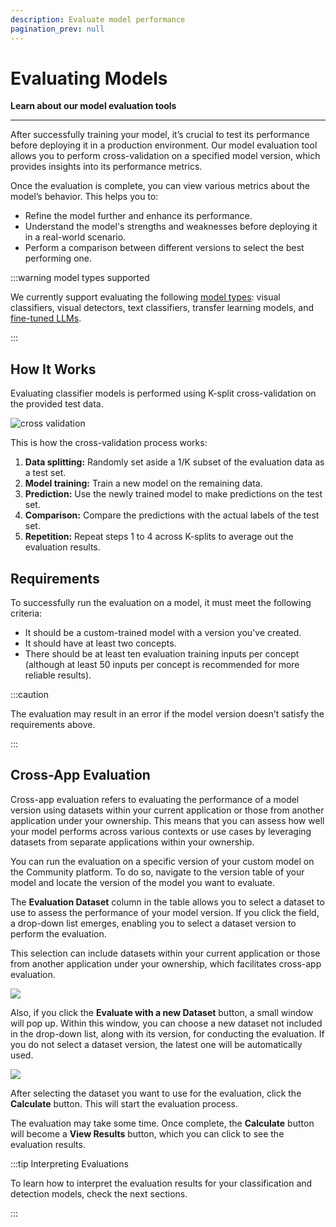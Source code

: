 ```yaml
---
description: Evaluate model performance
pagination_prev: null
---
```


# Evaluating Models

**Learn about our model evaluation tools**
<hr />

After successfully training your model, it’s crucial to test its performance before deploying it in a production environment. Our model evaluation tool allows you to perform cross-validation on a specified model version, which provides insights into its performance metrics.

Once the evaluation is complete, you can view various metrics about the model’s behavior. This helps you to:

- Refine the model further and enhance its performance.
- Understand the model's strengths and weaknesses before deploying it in a real-world scenario.
- Perform a comparison between different versions to select the best performing one.

:::warning model types supported

We currently support evaluating the following [model types](https://docs.clarifai.com/portal-guide/model/model-types/):  visual classifiers, visual detectors, text classifiers, transfer learning models, and [fine-tuned LLMs](https://docs.clarifai.com/portal-guide/evaluate/llms).

:::

## How It Works

Evaluating classifier models is performed using K-split cross-validation on the provided test data.

![cross validation](/img/cross_validation.jpg)

This is how the cross-validation process works:

1. **Data splitting:** Randomly set aside a 1/K subset of the evaluation data as a test set.
2. **Model training:** Train a new model on the remaining data.
3. **Prediction:** Use the newly trained model to make predictions on the test set.
4. **Comparison:** Compare the predictions with the actual labels of the test set.
5. **Repetition:** Repeat steps 1 to 4 across K-splits to average out the evaluation results.

## Requirements

To successfully run the evaluation on a model, it must meet the following criteria:

- It should be a custom-trained model with a version you've created. 
- It should have at least two concepts.
- There should be at least ten evaluation training inputs per concept (although at least 50 inputs per concept is recommended for more reliable results).

:::caution

The evaluation may result in an error if the model version doesn’t satisfy the requirements above.

:::

## Cross-App Evaluation

Cross-app evaluation refers to evaluating the performance of a model version using datasets within your current application or those from another application under your ownership. This means that you can assess how well your model performs across various contexts or use cases by leveraging datasets from separate applications within your ownership.

You can run the evaluation on a specific version of your custom model on the Community platform. To do so, navigate to the version table of your model and locate the version of the model you want to evaluate.

The **Evaluation Dataset** column in the table allows you to select a dataset to use to assess the performance of your model version. If you click the field, a drop-down list emerges, enabling you to select a dataset version to perform the evaluation.

This selection can include datasets within your current application or those from another application under your ownership, which facilitates cross-app evaluation.

![](/img/community/evaluate/evaluate_1.png)

Also, if you click the **Evaluate with a new Dataset** button, a small window will pop up. Within this window, you can choose a new dataset not included in the drop-down list, along with its version, for conducting the evaluation. If you do not select a dataset version, the latest one will be automatically used.

![](/img/community/evaluate/evaluate_2.png)

After selecting the dataset you want to use for the evaluation, click the **Calculate** button. This will start the evaluation process. 

The evaluation may take some time. Once complete, the **Calculate** button will become a **View Results** button, which you can click to see the evaluation results.

:::tip Interpreting Evaluations

To learn how to interpret the evaluation results for your classification and detection models, check the next sections. 
 
:::


<DocCardList items={useCurrentSidebarCategory().items}/>